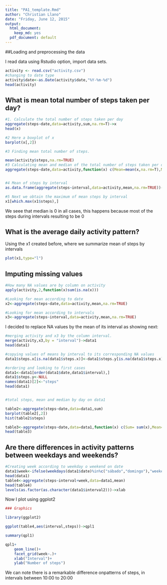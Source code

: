 ```yaml
---
title: "PA1_template.Rmd"
author: "Christian Llano"
date: "Friday, June 12, 2015"
output:
  html_document:
    keep_md: yes
  pdf_document: default
---
```



##Loading and preprocessing the data

I read data using Rstudio option, import data sets.
```r
activity <- read.csv("activity.csv")
#changing to date type
activity$date<-as.Date(activity$date,"%Y-%m-%d")
head(activity)
```

## What is mean total number of steps taken per day?


```r
#1. Calculate the total number of steps taken per day
aggregate(steps~date,data=activity,sum,na.rm=T)->x
head(x)

#2 Here a boxplot of x 
barplot(x[,2])

#3 Finding mean total number of steps.

mean(activity$steps,na.rm=TRUE)
#3 Calculating mean and median of the total number of steps taken per day
aggregate(steps~date,data=activity,function(x) c(Mean=mean(x,na.rm=T),Median=median(x,na.rm=T)))


#4 Mean of steps by interval
as.data.frame(aggregate(steps~interval,data=activity,mean,na.rm=TRUE))->x1

#5 Next we obtain the maximum of mean steps by interval
x1[which.max(x1$steps),]
```

We seee that median is 0 in all cases, this happens because most of the steps during intervals resulting to be 0

## What is the average daily activity pattern?

Using the x1 created before, where we summarize mean of steps by intervals

```r
plot(x1,type="l")
```


## Imputing missing values


```r

#How many NA values are by column on activity
apply(activity,2,function(x)sum(is.na(x)))

#Looking for mean according to date
x2<-aggregate(steps~date,data=activity,mean,na.rm=TRUE)

#Looking for mean according to intervals
x3<-aggregate(steps~interval,data=activity,mean,na.rm=TRUE)
```

I decided to replace NA values by the mean of its interval as showing next:

```r
#merging activity and x3 by the column interval.
merge(activity,x3,by = "interval")->data1
head(data1)

#copying values of means by interval to its corresponding NA values
data1$steps.x[is.na(data1$steps.x)]<-data1$steps.y[is.na(data1$steps.x)]

#ordering and looking to first cases
data1<-data1[order(data1$date,data1$interval),]
data1$steps.y<-NULL
names(data1)[2]<-"steps"
head(data1)


#total steps, mean and median by day on data1

table2<-aggregate(steps~date,data=data1,sum)
barplot(table2[,2])
hist(table2$steps)

table3<-aggregate(steps~date,data=data1,function(x) c(Sum= sum(x),Mean=mean(x),Median=median(x)))
head(table3)

```


## Are there differences in activity patterns between weekdays and weekends?
```r

#Creating week according to weekday o weekend on date
data1$week<-ifelse(weekdays(data1$date)%in%c("sábado","domingo"),"weekend","weekday")
head(data1)
table4<-aggregate(steps~interval+week,data=data1,mean)
head(table4)
levels(as.factor(as.character(data1$interval2)))->xlab
```

Now I plot using ggplot2
```r
### Graphics

library(ggplot2)

ggplot(table4,aes(interval,steps))->qpl1

summary(qpl1)

qpl1+
    geom_line()+
    facet_grid(week~.)+
    xlab("Interval")+
    ylab("Number of steps")
```

We can note there is a remarkable difference onpatterns of steps, in intervals between 10:00 to 20:00 

